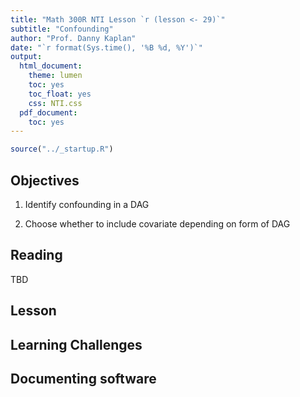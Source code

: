 ```yaml
---
title: "Math 300R NTI Lesson `r (lesson <- 29)`"
subtitle: "Confounding"
author: "Prof. Danny Kaplan"
date: "`r format(Sys.time(), '%B %d, %Y')`"
output:
  html_document:
    theme: lumen
    toc: yes
    toc_float: yes
    css: NTI.css
  pdf_document:
    toc: yes
---
```



```r
source("../_startup.R")
```

## Objectives

#. Identify confounding in a DAG

#. Choose whether to include covariate depending on form of DAG



## Reading

TBD


## Lesson





## Learning Challenges



## Documenting software

  


